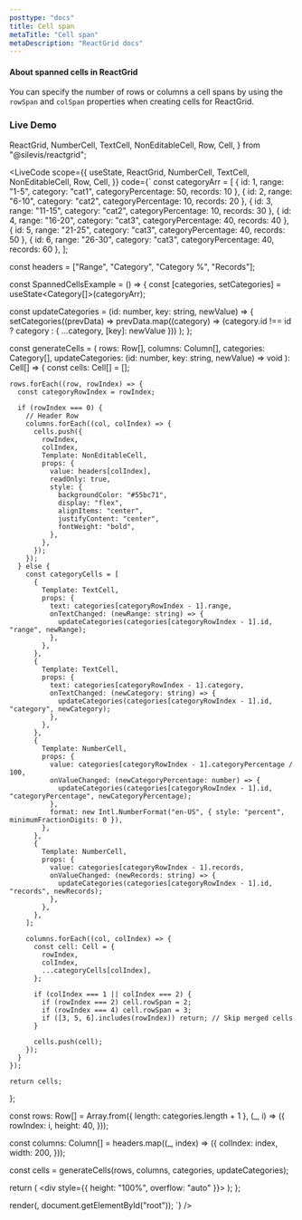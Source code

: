 ```yaml
---
posttype: "docs"
title: Cell span
metaTitle: "Cell span"
metaDescription: "ReactGrid docs"
---
```


#### About spanned cells in ReactGrid

You can specify the number of rows or columns a cell spans by using the `rowSpan` and `colSpan` properties when creating cells for ReactGrid.

### Live Demo

  ReactGrid,
  NumberCell,
  TextCell,
  NonEditableCell,
  Row,
  Cell,
} from "@silevis/reactgrid";

<LiveCode
scope={{
  useState,
  ReactGrid,
  NumberCell,
  TextCell,
  NonEditableCell,
  Row,
  Cell,
}}
code={`
const categoryArr = [
  { id: 1, range: "1-5", category: "cat1", categoryPercentage: 50, records: 10 },
  { id: 2, range: "6-10", category: "cat2", categoryPercentage: 10, records: 20 },
  { id: 3, range: "11-15", category: "cat2", categoryPercentage: 10, records: 30 },
  { id: 4, range: "16-20", category: "cat3", categoryPercentage: 40, records: 40 },
  { id: 5, range: "21-25", category: "cat3", categoryPercentage: 40, records: 50 },
  { id: 6, range: "26-30", category: "cat3", categoryPercentage: 40, records: 60 },
];

const headers = ["Range", "Category", "Category %", "Records"];

const SpannedCellsExample = () => {
  const [categories, setCategories] = useState<Category[]>(categoryArr);

  const updateCategories = (id: number, key: string, newValue) => {
    setCategories((prevData) =>
      prevData.map((category) => (category.id !== id ? category : { ...category, [key]: newValue }))
    );
  };

  const generateCells = (
    rows: Row[],
    columns: Column[],
    categories: Category[],
    updateCategories: (id: number, key: string, newValue) => void
  ): Cell[] => {
    const cells: Cell[] = [];

    rows.forEach((row, rowIndex) => {
      const categoryRowIndex = rowIndex;

      if (rowIndex === 0) {
        // Header Row
        columns.forEach((col, colIndex) => {
          cells.push({
            rowIndex,
            colIndex,
            Template: NonEditableCell,
            props: {
              value: headers[colIndex],
              readOnly: true,
              style: {
                backgroundColor: "#55bc71",
                display: "flex",
                alignItems: "center",
                justifyContent: "center",
                fontWeight: "bold",
              },
            },
          });
        });
      } else {
        const categoryCells = [
          {
            Template: TextCell,
            props: {
              text: categories[categoryRowIndex - 1].range,
              onTextChanged: (newRange: string) => {
                updateCategories(categories[categoryRowIndex - 1].id, "range", newRange);
              },
            },
          },
          {
            Template: TextCell,
            props: {
              text: categories[categoryRowIndex - 1].category,
              onTextChanged: (newCategory: string) => {
                updateCategories(categories[categoryRowIndex - 1].id, "category", newCategory);
              },
            },
          },
          {
            Template: NumberCell,
            props: {
              value: categories[categoryRowIndex - 1].categoryPercentage / 100,
              onValueChanged: (newCategoryPercentage: number) => {
                updateCategories(categories[categoryRowIndex - 1].id, "categoryPercentage", newCategoryPercentage);
              },
              format: new Intl.NumberFormat("en-US", { style: "percent", minimumFractionDigits: 0 }),
            },
          },
          {
            Template: NumberCell,
            props: {
              value: categories[categoryRowIndex - 1].records,
              onValueChanged: (newRecords: string) => {
                updateCategories(categories[categoryRowIndex - 1].id, "records", newRecords);
              },
            },
          },
        ];

        columns.forEach((col, colIndex) => {
          const cell: Cell = {
            rowIndex,
            colIndex,
            ...categoryCells[colIndex],
          };

          if (colIndex === 1 || colIndex === 2) {
            if (rowIndex === 2) cell.rowSpan = 2;
            if (rowIndex === 4) cell.rowSpan = 3;
            if ([3, 5, 6].includes(rowIndex)) return; // Skip merged cells
          }

          cells.push(cell);
        });
      }
    });

    return cells;
  };

  const rows: Row[] = Array.from({ length: categories.length + 1 }, (_, i) => ({
    rowIndex: i,
    height: 40,
  }));

  const columns: Column[] = headers.map((_, index) => ({
    colIndex: index,
    width: 200,
  }));

  const cells = generateCells(rows, columns, categories, updateCategories);

  return (
    <div style={{ height: "100%", overflow: "auto" }}>
      <ReactGrid
        rows={rows}
        columns={columns}
        cells={cells}
        stickyTopRows={1}
      />
    </div>
  );
};

render(<SpannedCellsExample />, document.getElementById("root"));
`}
/>
